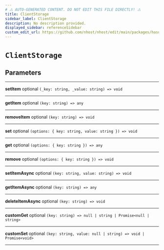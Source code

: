 ```yaml
---
# ⚠️ AUTO-GENERATED CONTENT. DO NOT EDIT THIS FILE DIRECTLY! ⚠️
title: ClientStorage
sidebar_label: ClientStorage
description: No description provided.
displayed_sidebar: referenceSidebar
custom_edit_url: https://github.com/nhost/nhost/edit/main/packages/hasura-auth-js/src/core/types.ts#L190
---
```


# `ClientStorage`

## Parameters

---

**<span className="parameter-name">setItem</span>** <span className="optional-status">optional</span> `(_key: string, _value: string) => void`

---

**<span className="parameter-name">getItem</span>** <span className="optional-status">optional</span> `(key: string) => any`

---

**<span className="parameter-name">removeItem</span>** <span className="optional-status">optional</span> `(key: string) => void`

---

**<span className="parameter-name">set</span>** <span className="optional-status">optional</span> `(options: { key: string, value: string }) => void`

---

**<span className="parameter-name">get</span>** <span className="optional-status">optional</span> `(options: { key: string }) => any`

---

**<span className="parameter-name">remove</span>** <span className="optional-status">optional</span> `(options: { key: string }) => void`

---

**<span className="parameter-name">setItemAsync</span>** <span className="optional-status">optional</span> `(key: string, value: string) => void`

---

**<span className="parameter-name">getItemAsync</span>** <span className="optional-status">optional</span> `(key: string) => any`

---

**<span className="parameter-name">deleteItemAsync</span>** <span className="optional-status">optional</span> `(key: string) => void`

---

**<span className="parameter-name">customGet</span>** <span className="optional-status">optional</span> `(key: string) => null | string | Promise<null | string>`

---

**<span className="parameter-name">customSet</span>** <span className="optional-status">optional</span> `(key: string, value: null | string) => void | Promise<void>`

---
